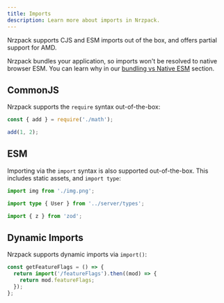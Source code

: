 ```yaml
---
title: Imports
description: Learn more about imports in Nrzpack.
---
```


Nrzpack supports CJS and ESM imports out of the box, and offers partial support for AMD.

Nrzpack bundles your application, so imports won't be resolved to native browser ESM. You can learn why in our [bundling vs Native ESM](/pack/docs/why-nrzpack#bundling-vs-native-esm) section.

## CommonJS

Nrzpack supports the `require` syntax out-of-the-box:

```ts title="my-file.ts"
const { add } = require('./math');

add(1, 2);
```

## ESM

Importing via the `import` syntax is also supported out-of-the-box. This includes static assets, and `import type`:

```ts title="my-file.ts"
import img from './img.png';

import type { User } from '../server/types';

import { z } from 'zod';
```

## Dynamic Imports

Nrzpack supports dynamic imports via `import()`:

```ts title="my-file.ts"
const getFeatureFlags = () => {
  return import('/featureFlags').then((mod) => {
    return mod.featureFlags;
  });
};
```
